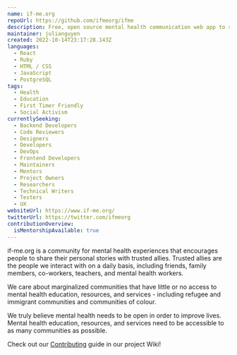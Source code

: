 ```yaml
---
name: if-me.org
repoUrl: https://github.com/ifmeorg/ifme
description: Free, open source mental health communication web app to share experiences with loved ones
maintainer: julianguyen
created: 2022-10-14T23:17:28.143Z
languages:
  - React
  - Ruby
  - HTML / CSS
  - JavaScript
  - PostgreSQL
tags:
  - Health
  - Education
  - First Timer Friendly
  - Social Activism
currentlySeeking:
  - Backend Developers
  - Code Reviewers
  - Designers
  - Developers
  - DevOps
  - Frontend Developers
  - Maintainers
  - Mentors
  - Project Owners
  - Researchers
  - Technical Writers
  - Testers
  - UX
websiteUrl: https://www.if-me.org/
twitterUrl: https://twitter.com/ifmeorg
contributionOverview:
  isMentorshipAvailable: true
---
```


<Overview>

if-me.org is a community for mental health experiences that encourages people to share their personal stories with trusted allies. Trusted allies are the people we interact with on a daily basis, including friends, family members, co-workers, teachers, and mental health workers.

We care about marginalized communities that have little or no access to mental health education, resources, and services - including refugee and immigrant communities and communities of colour.

We truly believe mental health needs to be open in order to improve lives. Mental health education, resources, and services need to be accessible to as many communities as possible.

</Overview>

<Contributing>

Check out our [Contributing](https://github.com/ifmeorg/ifme/blob/main/CONTRIBUTING.md) guide in our project Wiki!

</Contributing>
